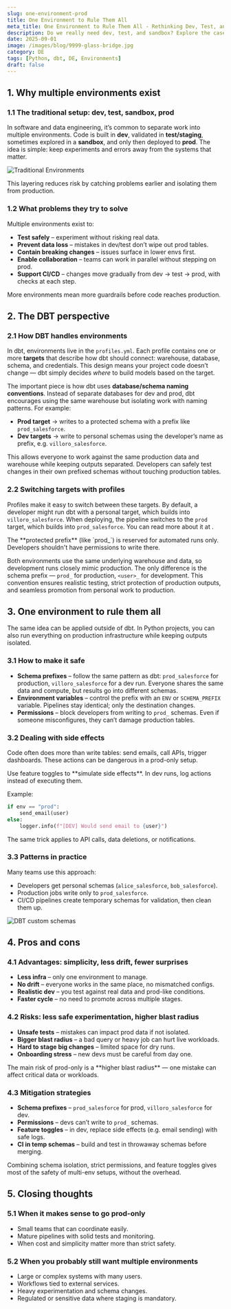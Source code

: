 ```yaml
---
slug: one-environment-prod
title: One Environment to Rule Them All
meta_title: One Environment to Rule Them All - Rethinking Dev, Test, and Prod
description: Do we really need dev, test, and sandbox? Explore the case for a single prod environment, how dbt handles it, how to run Python this way, and the pros and cons of going prod-only.
date: 2025-09-01
image: /images/blog/9999-glass-bridge.jpg
category: DE
tags: [Python, dbt, DE, Environments]
draft: false
---
```


## 1. Why multiple environments exist

### 1.1 The traditional setup: dev, test, sandbox, prod

In software and data engineering, it’s common to separate work into multiple environments. Code is built in **dev**, validated in **test/staging**, sometimes explored in a **sandbox**, and only then deployed to **prod**. The idea is simple: keep experiments and errors away from the systems that matter.

![Traditional Environments](../../images/posts/2025/9999-traditional-environments.jpg)

This layering reduces risk by catching problems earlier and isolating them from production.

### 1.2 What problems they try to solve

Multiple environments exist to:

* **Test safely** – experiment without risking real data.
* **Prevent data loss** – mistakes in dev/test don’t wipe out prod tables.
* **Contain breaking changes** – issues surface in lower envs first.
* **Enable collaboration** – teams can work in parallel without stepping on prod.
* **Support CI/CD** – changes move gradually from dev → test → prod, with checks at each step.

<Notice type="info">
  More environments mean more guardrails before code reaches production.
</Notice>

## 2. The DBT perspective

### 2.1 How DBT handles environments

In dbt, environments live in the `profiles.yml`. Each profile contains one or more **targets** that describe how dbt should connect: warehouse, database, schema, and credentials. This design means your project code doesn’t change — dbt simply decides *where* to build models based on the target.

The important piece is how dbt uses **database/schema naming conventions**. Instead of separate databases for dev and prod, dbt encourages using the same warehouse but isolating work with naming patterns. For example:

* **Prod target** → writes to a protected schema with a prefix like `prod_salesforce`.
* **Dev targets** → write to personal schemas using the developer’s name as prefix, e.g. `villoro_salesforce`.

This allows everyone to work against the same production data and warehouse while keeping outputs separated. Developers can safely test changes in their own prefixed schemas without touching production tables.

### 2.2 Switching targets with profiles

Profiles make it easy to switch between these targets. By default, a developer might run dbt with a personal target, which builds into `villoro_salesforce`. When deploying, the pipeline switches to the `prod` target, which builds into `prod_salesforce`. You can read more about it at <FancyLink linkText="DBT | Understanding custom schemas" url="https://docs.getdbt.com/docs/build/custom-schemas#understanding-custom-schemas"/>.

<Notice type="warning">
  The **protected prefix** (like `prod_`) is reserved for automated runs only. Developers shouldn't have permissions to write there.
</Notice>

Both environments use the same underlying warehouse and data, so development runs closely mimic production. The only difference is the schema prefix — `prod_` for production, `<user>_` for development. This convention ensures realistic testing, strict protection of production outputs, and seamless promotion from personal work to production.

## 3. One environment to rule them all

The same idea can be applied outside of dbt. In Python projects, you can also run everything on production infrastructure while keeping outputs isolated.

### 3.1 How to make it safe

* **Schema prefixes** – follow the same pattern as dbt: `prod_salesforce` for production, `villoro_salesforce` for a dev run. Everyone shares the same data and compute, but results go into different schemas.
* **Environment variables** – control the prefix with an `ENV` or `SCHEMA_PREFIX` variable. Pipelines stay identical; only the destination changes.
* **Permissions** – block developers from writing to `prod_` schemas. Even if someone misconfigures, they can’t damage production tables.

### 3.2 Dealing with side effects

Code often does more than write tables: send emails, call APIs, trigger dashboards. These actions can be dangerous in a prod-only setup.

<Notice type="info">
  Use feature toggles to **simulate side effects**. In dev runs, log actions instead of executing them.
</Notice>

Example:

```python
if env == "prod":
    send_email(user)
else:
    logger.info(f"[DEV] Would send email to {user}")
```

The same trick applies to API calls, data deletions, or notifications.

### 3.3 Patterns in practice

Many teams use this approach:

* Developers get personal schemas (`alice_salesforce`, `bob_salesforce`).
* Production jobs write only to `prod_salesforce`.
* CI/CD pipelines create temporary schemas for validation, then clean them up.

![DBT custom schemas](../../images/posts/2025/9999-dbt-custom-schemas.jpg)

## 4. Pros and cons

### 4.1 Advantages: simplicity, less drift, fewer surprises

* **Less infra** – only one environment to manage.
* **No drift** – everyone works in the same place, no mismatched configs.
* **Realistic dev** – you test against real data and prod-like conditions.
* **Faster cycle** – no need to promote across multiple stages.

### 4.2 Risks: less safe experimentation, higher blast radius

* **Unsafe tests** – mistakes can impact prod data if not isolated.
* **Bigger blast radius** – a bad query or heavy job can hurt live workloads.
* **Hard to stage big changes** – limited space for dry runs.
* **Onboarding stress** – new devs must be careful from day one.

<Notice type="error">
  The main risk of prod-only is a **higher blast radius** — one mistake can affect critical data or workloads.
</Notice>

### 4.3 Mitigation strategies

* **Schema prefixes** – `prod_salesforce` for prod, `villoro_salesforce` for dev.
* **Permissions** – devs can’t write to `prod_` schemas.
* **Feature toggles** – in dev, replace side effects (e.g. email sending) with safe logs.
* **CI in temp schemas** – build and test in throwaway schemas before merging.

<Notice type="success">
  Combining schema isolation, strict permissions, and feature toggles gives most of the safety of multi-env setups, without the overhead.
</Notice>

## 5. Closing thoughts

### 5.1 When it makes sense to go prod-only

* Small teams that can coordinate easily.
* Mature pipelines with solid tests and monitoring.
* When cost and simplicity matter more than strict safety.

### 5.2 When you probably still want multiple environments

* Large or complex systems with many users.
* Workflows tied to external services.
* Heavy experimentation and schema changes.
* Regulated or sensitive data where staging is mandatory.
